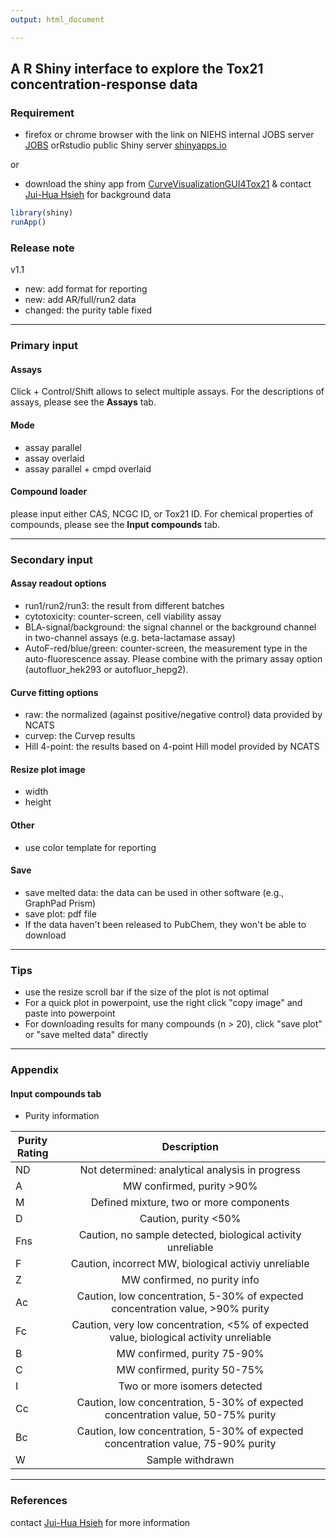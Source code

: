 ```yaml
---
output: html_document

---
```


## A R Shiny interface to explore the Tox21 concentration-response data

### Requirement

* firefox or chrome browser with the link on NIEHS internal JOBS server [JOBS](http://jobs.niehs.nih.gov:3838/myapps/curves/) orRstudio public Shiny server [shinyapps.io](https://hsiehjh.shinyapps.io/tox21curvebrowser)

or

* download the shiny app from [CurveVisualizationGUI4Tox21](https://github.com/moggces/CurveVisualizationGUI4Tox21) & contact [Jui-Hua Hsieh](mailto:juihua.hsieh@gmail.com) for background data

```r
library(shiny)
runApp()
```

### Release note

v1.1

* new: add format for reporting
* new: add AR/full/run2 data
* changed: the purity table fixed

***
### Primary input

#### Assays

Click + Control/Shift allows to select multiple assays. For the descriptions of assays, please see the **Assays** tab. 

#### Mode

  * assay parallel
  * assay overlaid
  * assay parallel + cmpd overlaid

#### Compound loader

please input either CAS, NCGC ID, or Tox21 ID. For chemical properties of compounds, please see the **Input compounds** tab.


***

### Secondary input

#### Assay readout options

  * run1/run2/run3: the result from different batches
  * cytotoxicity: counter-screen, cell viability assay
  * BLA-signal/background: the signal channel or the background channel in two-channel assays (e.g. beta-lactamase assay)
  * AutoF-red/blue/green: counter-screen, the measurement type in the auto-fluorescence assay. Please combine with the primary assay option (autofluor\_hek293 or autofluor\_hepg2). 
  
#### Curve fitting options

  * raw: the normalized (against positive/negative control) data provided by NCATS
  * curvep: the Curvep results
  * Hill 4-point: the results based on 4-point Hill model provided by NCATS
  
#### Resize plot image

  * width
  * height
  
#### Other

  * use color template for reporting
  
#### Save

  * save melted data: the data can be used in other software (e.g., GraphPad Prism)
  * save plot: pdf file
  * If the data haven\'t been released to PubChem, they won\'t be able to download

***

### Tips

  * use the resize scroll bar if the size of the plot is not optimal
  * For a quick plot in powerpoint, use the right click \"copy image\" and paste into powerpoint
  * For downloading results for many compounds (n > 20), click \"save plot\" or \"save melted data\" directly

***

### Appendix

#### Input compounds tab

  * Purity information

| Purity Rating |                                        Description                                       |
|---------------|:----------------------------------------------------------------------------------------:|
| ND            |                      Not determined: analytical analysis in progress                     |
| A             |                                 MW confirmed, purity >90%                                |
| M             |                          Defined mixture, two or more components                         |
| D             | Caution, purity <50%                                                                     |
| Fns           | Caution, no sample detected, biological activity unreliable                              |
| F             | Caution, incorrect MW, biological activiy unreliable                                     |
| Z             | MW confirmed, no purity info                                                             |
| Ac            | Caution, low concentration, 5-30% of expected concentration value,   >90% purity         |
| Fc            | Caution, very low concentration, <5% of expected value, biological   activity unreliable |
| B             | MW confirmed, purity 75-90%                                                              |
| C             | MW confirmed, purity 50-75%                                                              |
| I             | Two or more isomers detected                                                             |
| Cc            | Caution, low concentration, 5-30% of expected concentration value, 50-75%   purity       |
| Bc            | Caution, low concentration, 5-30% of expected concentration value, 75-90%   purity       |
| W             | Sample withdrawn                                                                         |

***

### References

contact [Jui-Hua Hsieh](mailto:juihua.hsieh@gmail.com) for more information 


